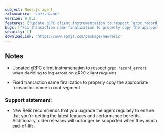```yaml
---
subject: Node.js agent
releaseDate: '2022-09-06'
version: 9.0.3
features: ["Update gRPC client instrumentation to respect `grpc.record_errors` when deciding to log errors on gRPC client requests."]
bugs: ["Fix transaction name finalization to properly copy the appropriate transaction name to root segment."]
security: []
downloadLink: 'https://www.npmjs.com/package/newrelic'
---
```


## Notes

* Updated gRPC client instrumenation to respect `grpc.record_errors` when deciding to log errors on gRPC client requests.

* Fixed transaction name finalization to properly copy the appropriate transaction name to root segment.


### Support statement:

* New Relic recommends that you upgrade the agent regularly to ensure that you're getting the latest features and performance benefits. Additionally, older releases will no longer be supported when they reach [end-of-life](/docs/using-new-relic/cross-product-functions/install-configure/notification-changes-new-relic-saas-features-distributed-software).